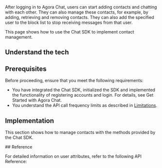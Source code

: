 
After logging in to Agora Chat, users can start adding contacts and chatting with each other. They can also manage these contacts, for example, by adding, retrieving and removing contacts. They can also add the specified user to the block list to stop receiving messages from that user.

This page shows how to use the Chat SDK to implement contact management.

## Understand the tech

<Understand />

## Prerequisites

Before proceeding, ensure that you meet the following requirements:

- You have integrated the Chat SDK, initialized the SDK and implemented the functionality of registering accounts and login. For details, see <Link to="/agora-chat/get-started/get-started-sdk">Get Started with Agora Chat</Link>.
- You understand the API call frequency limits as described in [Limitations](../reference/limitations).

## Implementation

This section shows how to manage contacts with the methods provided by the Chat SDK.

<ProjectImplement />

<PlatformWrapper notAllowed="flutter">
<PlatformWrapper notAllowed="react-native">
## Reference

For detailed information on user attributes, refer to the following API Reference:
<Reference />
</PlatformWrapper>
</PlatformWrapper>